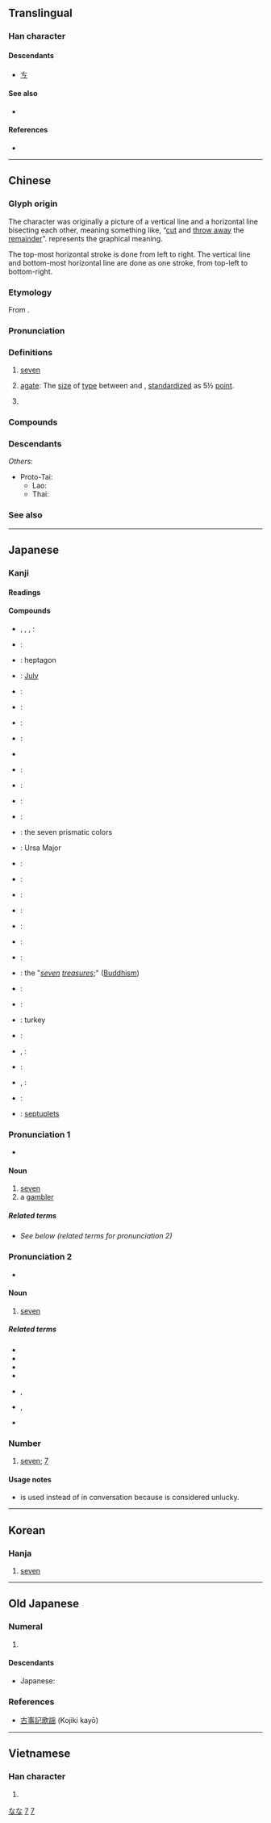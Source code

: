 {{character info/new}}
{{commonscat}}
==Translingual==
{{stroke order|type=animate}}
{{stroke order|strokes=2}}

===Han character===
{{Han char|rn=1|rad=一|as=01|sn=2|four=40710|canj=JU|ids=⿻乚一}}

====Descendants====
* [[ㄘ]]

====See also====
* {{l|mul|㐂}} <!-- repeated form -->

====References====
* {{Han ref|kx=0075.070|dkj=00006|hdz=10003.030|uh=4E03|ud=19971|bh=A443|bd=42051}}

----

==Chinese==
{{zh-forms|alt=柒-financial,𠀁-ancient,桼-financial; ancient}}

===Glyph origin===
{{Han etyl}}
The character {{lang|zh|七}} was originally a picture of a vertical line and a horizontal line bisecting each other, meaning something like, “[[cut]] and [[throw away]] the [[remainder]]”. {{och-l|切}} represents the graphical meaning.

The top-most horizontal stroke is done from left to right. The vertical line and bottom-most horizontal line are done as one stroke, from top-left to bottom-right.

===Etymology===
From {{inh|zh|sit-pro|*s-ni-s||seven}}.

===Pronunciation===
{{zh-pron
|m=qī
|m_note=qí - a variant (and regional) sandhi tone when it occurs before fourth-tone syllables
|ma=y
|m-s=qi2
|dg=чи1
|c=cat1
|c-t=
|g=
|h=pfs=chhit
|j=
|mb=chĭ
|md=chék
|mn=chhit/qz:chhiak
|mn_note=chhit - literary; chhiak - vernacular
|mn-t=cig4/cêg4
|mn-t_note=cêg4 - Jieyang
|w=4qiq
|x=
|mc=y
|oc=y
|cat=num,n
}}

===Definitions===
{{zh-hanzi}}

# [[seven]]
# {{lb|zh|printing}} [[agate]]: The [[size]] of [[type]] between {{zh-l|小六|[[little]] [[6]]}} and {{zh-l|八|[[8]]}}, [[standardize]]d as 5½ [[point]].
# {{lb|zh|Cantonese|vulgar}} {{zh-alt-form|柒}}

===Compounds===
{{zh-der|十七|七十|五七|第七|田七|七夕|七七日|七面體|七宗罪|七弦琴|七絃琴|三七開|土衛七|參宿七|七美德|七上八下|七七八八|七年之癢|七嘴八舌|亂七八糟|橫七豎八|竹林七賢|歪七竪八|七味葡萄散|三七開定論|開門七件事|管他三七二十一|七七|七七事變|七上八落|七了八當|七事兒|七仙女|七代先靈|七件事|七佛|七俠五義|七個八個|七元|七八|七八下裡|七八成|七出|七十二行|七十二變|七十子|七古|七哀|七單|七嘴八張|七國|七國之亂|七大八小|七大死罪|七大洲|七始|七娘媽|七孔|七孔流血|七孔生煙|七字法|七寶|七尺|七尺軀|七巧板|七廟|七張八嘴|七彩繽紛|七律|七情|七情六慾|七情六欲|七手八腳|七扭八歪|七折八扣|七拉八扯|七拖八欠|七拼八湊|七損八傷|七搭八搭|七擒七縱|七斷八續|七方|七星|七星壇|七星山|七星板|七星燈|七星瓢蟲|七曜|七月|七月革命|七林林|七橫八縱|七橫八豎|七步之才|七步奇才|七步成詩|七歪八倒|七歪八扭|七死八活|七滅諍法|七煞|七爺八爺|七留七林|七略|七病八痛|七發|七碗茶|七窩八代|七竅|七竅生煙|七絕|七絲|七緯|七老八十|七老八老|七聲|七色|七色板|七葷八素|七號公園|七觀|七言|七言八語|七言詩|七貧八富|七跌八撞|七返九還|七通八達|七里香|七長八短|七除八扣|七雄|七零八散|七零八落|七青八黃|七音|七項運動|七顛八倒|七香|七香車|七體|七高八低|七魄|七魄三魂|三七|三七仔|三七兒|三師七證|三徵七辟|三江七澤|三魂七魄|九七大限|九七期限|五勞七傷|五旦七調|亨利七世|佛七|做七|八子七婿|八怪七喇|六家七宗|初七|前七子|北七真|北斗七星|十七帖|問七問八|喊七叫八|四七|夾七夾八|建安七子|後七子|懺七|戰國七雄|打七|打禪七|搞七捻三|搭七搭八|斷七|歪七扭八|烏七八糟|玍七馬八|理七|白賊七|瞎七瞎八|禪七|禪宗七祖|第七艦隊|累七齋|緊七慢八|閒聒七|雜七雜八|雲笈七籤|零七八碎|零零七|非七真|頭七|首七|七里|七里塔|七姑店}}

===Descendants===
{{CJKV||しち|j2=しつ|칠|thất}}
''Others'':
* Proto-Tai: {{l|tai-pro|*cetᴰ||seven}}
** Lao: {{l|lo|ເຈັດ}}
** Thai: {{l|th|เจ็ด}}

===See also===
{{Chinese-numbers}}

{{zh-cat|Beginning}}

----

==Japanese==
{{cardinalbox|ja|6|7|8|六|八}}

===Kanji===
{{ja-kanji|grade=1|rs=一01}}

====Readings====
{{ja-readings
|goon=しち
|kanon=しつ
|kun=なな-, なな-つ, なの-
|nanori=し, な, ひち
}}

====Compounds====
{{der-top|Compounds containing {{lang|ja|七}}}}
* {{ja-r|七々日|しちしちにち}}, {{ja-r|七七日|しちしちにち}}, {{ja-r|七%七%日|なな%なの%か}}, {{ja-r|七%七%日|なな%なぬ%か}}:
* {{ja-r|七%回%忌|しち%かい%き}}:
* {{ja-r|七角形|しちかっけい}}: heptagon
* {{ja-r|七月|しちがつ}}: [[July]]
* {{ja-r|七賢|しちけん}}:
* {{ja-r|七絃琴|しちげんきん}}:
* {{ja-r|七%言%絶%句|しち%ごん%ぜっ%く}}:
* {{ja-r|七%言%律%詩|しち%ごん%りっ%し}}:
* {{ja-r|七%五%三|しち%ご%さん}}
* {{ja-r|七%五%調|しち%ご%ちょう}}:
* {{ja-r|七%光|なな%ひかり}}:
* {{ja-r|七三|しちさん}}:
* {{ja-r|七重|ななえ}}:
* {{ja-r|七%色|なな%いろ}}: the seven prismatic colors
* {{ja-r|七星|しちせい}}: Ursa Major
* {{ja-r|七%生|しち%しょう}}:
* {{ja-r|七草|ななくさ}}:
{{der-mid}}
* {{ja-r|七%堂%伽%藍|しち%どう%が%らん}}:
* {{ja-r|七道|しちどう}}:
* {{ja-r|七難|しちなん}}:
* {{ja-r|七 不%思%議|^なん ^ふ%し%ぎ}}:
* {{ja-r|七福神|しちふくじん}}:
* {{ja-r|七宝|しっぽう}}: the "''[[seven]] [[treasures]]'';" ([[Buddhism]])
* {{ja-r|七味|しちみ}}:
* {{ja-r|七面体|しちめんたい}}:
* {{ja-r|七面鳥|しちめんちょう}}: turkey
* {{ja-r|七夜|ななよ}}:
* {{ja-r|七夕|たなばた}}, {{ja-r|七夕|しちせき}}:
* {{ja-r|七曜|しちよう}}:
* {{ja-r|七厘|しちりん}}, {{ja-r|七輪|しちりん}}:
* {{ja-r|七%竈|なな%かまど}}:
* {{ja-r|七つ子|しち　つし}}: [[septuplets]]
{{der-bottom}}

===Pronunciation 1===
{{rfc-pron-n|Pronunciation 1|lang=ja}}
{{ja-pron|yomi=k|なな|acc=1}}
* {{audio|Ja-7-nana.ogg|Audio|lang=ja}}

====Noun====
{{ja-noun|なな}}

# [[seven]]
# a [[gambler]]

=====Related terms=====
* ''See below (related terms for pronunciation 2)''

===Pronunciation 2===
{{ja-pron|yomi=o|しち|acc=o|dev=2}}
* {{audio|Ja-7-shichi.ogg|Audio|lang=ja}}

====Noun====
{{ja-noun|しち}}

# [[seven]]

=====Related terms=====
* {{l|ja|七つ}}
* {{l|ja|七曲がり}}
* {{l|ja|七週の祭}}
* {{l|ja|七珍万宝}}
* {{l|ja|七顛八起}}, {{l|ja|七転八起}}
* {{l|ja|七転八倒}}, {{l|ja|七顛八倒}}
* {{l|ja|七並べ}}

===Number===
{{ja-pos|numeral|しち|なな}}

# [[seven]]; [[7]]

====Usage notes====
* {{m|ja||なな|tr=nana}} is used instead of {{m|ja||しち|tr=shichi}} in conversation because {{m|ja||しち|tr=shichi}} is considered unlucky.

{{topics|ja|Seven}}

[[Category:Japanese basic words|なな]]
[[Category:Japanese numeral symbols|7]]

----

==Korean==

===Hanja===
{{ko-hanja|hangeul=칠|eumhun=일곱}}

# [[seven]]

[[Category:Korean numeral symbols|7]]

----

==Old Japanese==

===Numeral===
{{cardinalbox|ojp|6|7|8|六|八|ord=七}}
{{head|ojp|numeral|tr=nana}}

# {{l|en|seven}}

====Descendants====
* Japanese: {{l|ja|七|tr=nana}}

===References===
* [http://vsarpj.orinst.ox.ac.uk/corpus/ojcorpus.html#Kojiki 古事記歌謡] (Kojiki kayō)

----

==Vietnamese==

===Han character===
{{vi-hantu|[[thất]]|rs=一01}}

# {{defn|lang=vi|sort=一01}}